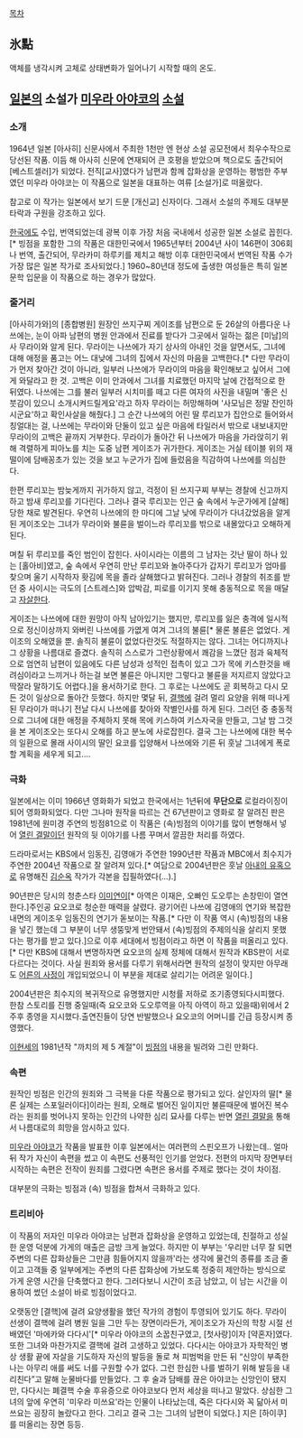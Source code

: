 [[목차]]

== 氷點 ==
액체를 냉각시켜 고체로 상태변화가 일어나기 시작할 때의 온도.

== [[일본]]의 소설가 [[미우라 아야코]]의 [[소설]] ==
=== 소개 ===
1964년 일본 [아사히] 신문사에서 주최한 1천만 엔 현상 소설 공모전에서 최우수작으로 당선된 작품. 이듬 해 아사히 신문에 연재되어 큰 호평을 받았으며 책으로도 출간되어 [베스트셀러]가 되었다. 전직[교사]였다가 남편과 함께 잡화상을 운영하는 평범한 주부였던 미우라 아야코는 이 작품으로 일본을 대표하는 여류 [소설가]로 떠올랐다.

참고로 이 작가는 일본에서 보기 드문 [개신교] 신자이다. 그래서 소설의 주제도 대부분 타락과 구원을 강조하고 있다. 

[[한국]]에도 수입, 번역되었는데 광복 이후 가장 처음 국내에서 성공한 일본 소설로 꼽힌다.[* 빙점을 포함한 그의 작품은 대한민국에서 1965년부터 2004년 사이 146편이 306회나 번역, 출간되어, 무라카미 하루키를 제치고 해방 이후 대한민국에서 번역된 작품 수가 가장 많은 일본 작가로 조사되었다.] 1960~80년대 정도에 출생한 여성들은 특히 일본 문학 입문을 이 작품으로 하는 경우가 많았다. 

=== 줄거리 ===
[아사히가와]의 [종합병원] 원장인 쓰지구찌 게이조를 남편으로 둔 26살의 아름다운 나쓰에는, 눈이 아파 남편의 병원 안과에서 진료를 받다가 그곳에서 일하는 젊은 [미남]의사 무라이와 알게 된다. 무라이는 나쓰에가 자기 상사의 아내인 것을 알면서도, 그녀에 대해 애정을 품고는 어느 대낮에 그녀의 집에서 자신의 마음을 고백한다.[* 다만 무라이가 먼저 찾아간 것이 아니라, 일부러 나쓰에가 무라이의 마음을 확인해보고 싶어서 그에게 와달라고 한 것. 고백은 이미 안과에서 그녀를 치료했던 마지막 날에 간접적으로 한 뒤였다. 나쓰에는 그를 불러 일부러 시치미를 떼고 다른 여자의 사진을 내밀며 '좋은 신붓감이 있으니 소개시켜드릴게요'라고 하자 무라이는 허망해하며 '사모님은 정말 잔인하시군요'하고 확인사살을 해줬다.] 그 순간 나쓰에의 어린 딸 루리꼬가 집안으로 들어와서 칭얼대는 걸, 나쓰에는 무라이와 단둘이 있고 싶은 마음에 타일러서 밖으로 내보내지만 무라이의 고백은 끝까지 거부한다. 무라이가 돌아간 뒤 나쓰에가 마음을 가라앉히기 위해 격렬하게 피아노를 치는 도중 남편 게이조가 귀가한다. 게이조는 거실 테이블 위의 재떨이에 담배꽁초가 있는 것을 보고 누군가가 집에 들렀음을 직감하여 나쓰에를 의심한다.

한편 루리꼬는 밤늦게까지 귀가하지 않고, 걱정이 된 쓰지구찌 부부는 경찰에 신고까지 하고 밤새 루리꼬를 기다린다. 그러나 결국 루리꼬는 인근 숲 속에서 누군가에게 [살해]당한 채로 발견된다. 우연히 나쓰에의 한 마디에 그날 낮에 무라이가 다녀갔었음을 알게 된 게이조오는 그녀가 무라이와 불륜을 벌이느라 루리꼬를 밖으로 내몰았다고 오해하게 된다. 

며칠 뒤 루리꼬를 죽인 범인이 잡힌다. 사이시라는 이름의 그 남자는 갓난 딸이 하나 있는 [홀아비]였고, 숲 속에서 우연히 만난 루리꼬와 놀아주다가 갑자기 루리꼬가 엄마를 찾으며 울기 시작하자 홧김에 목을 졸라 살해했다고 밝혀진다. 그러나 경찰의 취조를 받던 중 사이시는 극도의 [스트레스]와 압박감, 피로를 이기지 못해 충동적으로 목을 매달고 [[자살]]한다. 

게이조는 나쓰에에 대한 원망이 아직 남아있기는 했지만, 루리꼬를 잃은 충격에 일시적으로 정신이상까지 와버린 나쓰에를 가엾게 여겨 그녀의 불륜[* 물론 불륜은 없었다. 게이조의 오해였을 뿐. 솔직히 불륜이 없었다란것도 적절하지는 않다. 그녀는 어디까지나 그 상황을 나름대로 즐겼다. 솔직히 스스로가 그런상황에서 쾌감을 느꼈단 점과 육체적으로 엄연히 남편이 있음에도 다른 남성과 성적인 접촉이 있고 그가 목에 키스한것을 배려심이라고 느끼거나 하는걸 보면 불륜은 아니지만 그렇다고 불륜을 저지르지 않았다고 딱잘라 말하기도 어렵다.]을 용서하기로 한다. 그 후로는 나쓰에도 곧 회복하고 다시 모든 것이 일상으로 돌아간 듯했다.
하지만 몇달 뒤, [[결핵]]에 걸려 멀리 요양을 위해 떠나게 된 무라이가 떠나기 전날 다시 나쓰에를 찾아와 작별인사를 하게 된다. 그러던 중 충동적으로 그녀에 대한 애정을 주체하지 못해 목에 키스하여 키스자국을 만들고, 그날 밤 그것을 본 게이조오는 또다시 오해를 하고 분노에 사로잡힌다. 결국 그는 나쓰에에 대한 복수의 일환으로 몰래 사이시의 딸인 요코를 입양해서 나쓰에와 기른 뒤 훗날 그녀에게 폭로할 계획을 세우게 되고....

=== 극화 ===
일본에서는 이미 1966년 영화화가 되었고 한국에서는 1년뒤에 '''무단으로''' 로컬라이징이 되어 영화화되었다. 다만 그나마 원작을 따르는 건 67년판이고 영화로 잘 알려진 판은 1981년에 원미경 주연의 빙점81으로 이 작품은 (속)빙점의 이야기를 많이 변형해서 넣어 [[열린 결말]]이던 원작의 뒷 이야기를 나름 꾸며서 깔끔한 처리를 하였다.

드라마로서는 KBS에서 임동진, 김영애가 주연한 1990년판 작품과 MBC에서 최수지가 주연한 2004년 작품으로 잘 알려져 있다.[* 여담으로 2004년판은 훗날 [[아내의 유혹]]으로 유명해진 [[김순옥]] 작가가 각본을 집필하였다(...).]

90년판은 당시의 청춘스타 [[이미연]]이[* 아역은 이재은, 오빠인 도오루는 손창민이 열연한다.]주인공 요오코로 청순한 매력을 살렸다. 광기어린 나쓰에 김영애의 연기와 복잡한 내면의 게이조우 임동진의 연기가 돋보이는 작품.[* 다만 이 작품 역시 (속)빙점의 내용을 넣긴 했는데 그 부분이 너무 생뚱맞게 번안돼서 (속)빙점의 주제의식을 살리지 못했다는 평가를 받고 있다.]으로 이후 세대에서 빙점이라고 하면 이 작품을 떠올리고 있다.[* 다만 KBS에 대해서 변명하자면 요오코의 실제 정체에 대해서 원작과 KBS판이 서로 다르다는 것이다. 사실 원죄와 용서를 다루기 위해서라면 원작의 설정이 맞지만 아무래도 [[어른의 사정]]이 개입되었으니 이 부분을 제대로 살리기는 어려운 일이다.]

2004년판은 최수지의 복귀작으로 유명했지만 시청률 저하로 조기종영되다시피했다. 한참 스토리를 진행 중일때(즉 요오코와 도오루역을 아직 아역이 하고 있을때)위에서 2주후 종영을 지시했다.출연진들이 당연 반발했으나 요오코의 어머니를 긴급 등장시켜 종영했다.

[[이현세]]의 1981년작 "까치의 제 5 계절"이 [[빙점]]의 내용을 빌려와 그린 만화다.  

=== 속편 ===
원작인 빙점은 인간의 원죄와 그 극복을 다룬 작품으로 평가되고 있다. 살인자의 딸[* 물론 실제는 스포일러이다]이라는 원죄, 오해로 벌어진 일이지만 불륜때문에 벌어진 복수라는 원죄를 벗어나지 못하는 인간의 나약한 심리 묘사를 다루는 반면 [[열린 결말]]을 통해서 나름대로의 희망을 암시하고 있다.

[[미우라 아야코]]가 작품을 발표한 이후 일본에서는 여러편의 스핀오프가 나왔는데.. 얼마 뒤  작가 자신이 속편을 썼고 이 속편도 선풍적인 인기를 얻었다. 전편의 마지막 장면부터 시작하는 속편은 전작이 원죄를 그렸다면 속편은 용서를 주제로 했다는 것이 차이점. 

대부분의 극화는 빙점과 (속) 빙점을 합쳐서 극화하고 있다.

=== 트리비아 ===

이 작품의 저자인 미우라 아야코는 남편과 잡화상을 운영하고 있었는데, 친절하고 성실한 운영 덕분에 가게의 매출은 금방 크게 늘었다. 하지만 이 부부는 '우리만 너무 잘 되면 주변의 다른 잡화상들은 그만큼 힘들어지지 않을까'라는 생각에 물건의 종류를 조금 줄이고 고객들 중 일부에게는 주변의 다른 잡화상에 가보도록 정중히 제안하는 방식으로 가게 운영 시간을 단축했다고 한다. 그러다보니 시간이 조금 남았고, 이 남는 시간을 이용하여 썼던 소설이 바로 빙점이었다고.

오랫동안 [결핵]에 걸려 요양생활을 했던 작가의 경험이 투영되어 있기도 하다. 무라이 선생이 결핵에 걸려 병원 일을 그만 두는 장면이라든가, 게이조오가 자신의 학창 시절 선배였던 '마에카와 다다시'[* 미우라 아야코의 소꿉친구였고, [첫사랑]이자 [약혼자]였다. 또한 그녀와 마찬가지로 결핵에 걸려 고생하고 있었다. 다다시는 아야코가 자학적인 병상 생활 끝에 자살을 기도하자 자신의 발등을 돌로 쳐 피범벅을 만든 뒤 “신앙이 부족한 나는 아무리 애를 써도 너를 구원할 수가 없다. 그런 한심한 나를 벌하기 위해 발등을 내리친다”고 말해 눈물바다를 만들었다. 그 후 술과 담배를 끊은 아야코는 신앙인이 됐지만, 다다시는 폐결핵 수술 후유증으로 아야코보다 먼저 세상을 떠나고 말았다. 상심한 그녀의 앞에 우연히 '미우라 미쓰요'라는 인물이 나타났는데, 죽은 다다시와 꼭 닮아서 미쓰요는 굉장히 놀랐다고 한다. 그리고 결국 그는 그녀의 남편이 되었다.] 지은 [하이쿠]를 떠올리는 장면 등등.
